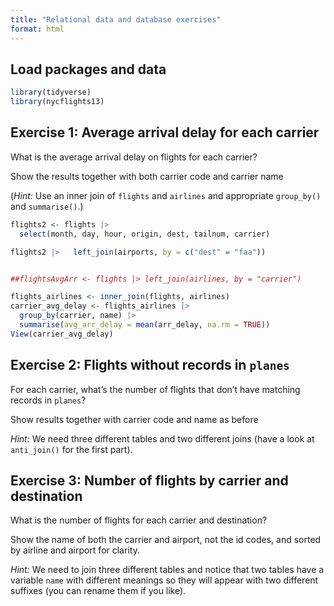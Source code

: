 ```yaml
---
title: "Relational data and database exercises"
format: html
---
```


## Load packages and data

```r
library(tidyverse)
library(nycflights13)
```

## Exercise 1: Average arrival delay for each carrier

What is the average arrival delay on flights for each carrier?

Show the results together with both carrier code and carrier name

(*Hint:* Use an inner join of `flights` and `airlines` and appropriate `group_by()` and `summarise()`.)

```r
flights2 <- flights |> 
  select(month, day, hour, origin, dest, tailnum, carrier)

flights2 |>   left_join(airports, by = c("dest" = "faa"))


##flightsAvgArr <- flights |> left_join(airlines, by = "carrier")

flights_airlines <- inner_join(flights, airlines)
carrier_avg_delay <- flights_airlines |>
  group_by(carrier, name) |>
  summarise(avg_arr_delay = mean(arr_delay, na.rm = TRUE))
View(carrier_avg_delay)

```


## Exercise 2: Flights without records in `planes`

For each carrier, what's the number of flights that don't have matching records in `planes`?

Show results together with carrier code and name as before

*Hint:* We need three different tables and two different joins (have a look at `anti_join()` for the first part).

## Exercise 3: Number of flights by carrier and destination

What is the number of flights for each carrier and destination?

Show the name of both the carrier and airport, not the id codes, and sorted by airline and airport for clarity.

*Hint:* We need to join three different tables and notice that two tables have a variable `name` with different meanings so they will appear with two different suffixes (you can rename them if you like).
